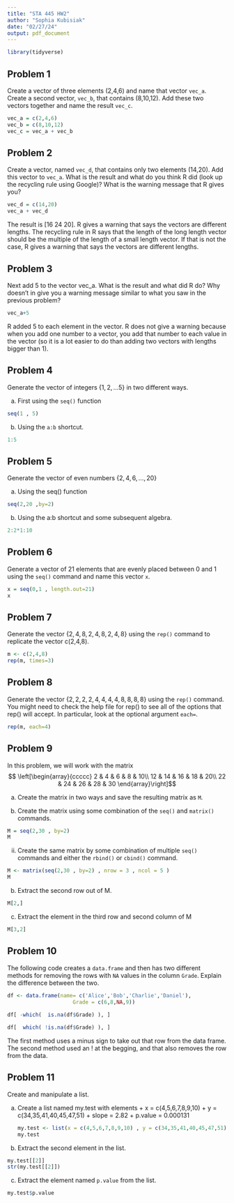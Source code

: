 ```yaml
---
title: "STA 445 HW2"
author: "Sophia Kubisiak"
date: "02/27/24"
output: pdf_document
---
```

```r
library(tidyverse)
```

## Problem 1

Create a vector of three elements (2,4,6) and name that vector `vec_a`. Create a second vector, `vec_b`, that contains (8,10,12). Add these two vectors together and name the result `vec_c`.
```r
vec_a = c(2,4,6)
vec_b = c(8,10,12)
vec_c = vec_a + vec_b
```

## Problem 2

Create a vector, named `vec_d`, that contains only two elements (14,20). Add this vector to `vec_a`. What is the result and what do you think R did (look up the recycling rule using Google)? What is the warning message that R gives you?
```r
vec_d = c(14,20)
vec_a + vec_d 
```
  The result is [16 24 20]. R gives a warning that says the vectors are different lengths. The recycling rule in R says that the length of the long length vector should be the multiple of the length of a small length vector. If that is not the case, R gives a warning that says the vectors are different lengths.  

## Problem 3

Next add 5 to the vector vec_a. What is the result and what did R do? Why doesn't in give you a warning message similar to what you saw in the previous problem?
```r
vec_a+5
```
  R added 5 to each element in the vector. R does not give a warning because when you add one number to a vector, you add that number to each value in the vector (so it is a lot easier to do than adding two vectors with lengths bigger than 1). 

## Problem 4

Generate the vector of integers $\left\{ 1,2,\dots5\right\}$ in two different ways. 

a.  First using the `seq()` function
```r
seq(1 , 5)
```

b. Using the `a:b` shortcut.
```r
1:5
```

## Problem 5

Generate the vector of even numbers $\left\{ 2,4,6,\dots,20\right\}$ 

a. Using the seq() function  
```r
seq(2,20 ,by=2)
```

b. Using the a:b shortcut and some subsequent algebra. 
```r
2:2*1:10
```

## Problem 6

Generate a vector of 21 elements that are evenly placed between 0 and 1 using the `seq()` command and name this vector `x`. 
```r
x = seq(0,1 , length.out=21)
x
```

## Problem 7

Generate the vector $\left\{ 2,4,8,2,4,8,2,4,8\right\}$ using the `rep()` command to replicate the vector c(2,4,8). 
```r
m <- c(2,4,8)
rep(m, times=3)
```

## Problem 8
Generate the vector $\left\{ 2,2,2,2,4,4,4,4,8,8,8,8\right\}$
using the `rep()` command. You might need to check the help file for rep() to see all of the options that rep() will accept. In particular, look at the optional argument `each=`.
```r
rep(m, each=4)
```
  
## Problem 9 

In this problem, we will work with the matrix 
$$ \left[\begin{array}{ccccc}
    2 & 4 & 6 & 8 & 10\\
    12 & 14 & 16 & 18 & 20\\
    22 & 24 & 26 & 28 & 30
    \end{array}\right]$$
    
a.  Create the matrix in two ways and save the resulting matrix as `M`.

i. Create the matrix using some combination of the `seq()` and `matrix()` commands.
```r
M = seq(2,30 , by=2)
M
```

ii. Create the same matrix by some combination of multiple `seq()` commands and either the `rbind()` or `cbind()` command.
```r
M <- matrix(seq(2,30 , by=2) , nrow = 3 , ncol = 5 )
M
```

b. Extract the second row out of M.
```r
M[2,]
```

c. Extract the element in the third row and second column of M
```r
M[3,2]
```

## Problem 10 

The following code creates a `data.frame` and then has two different methods for removing the rows with `NA` values in the column `Grade`. Explain the difference between the two.

```r
df <- data.frame(name= c('Alice','Bob','Charlie','Daniel'),
                     Grade = c(6,8,NA,9))
    
df[ -which(  is.na(df$Grade) ), ]

df[  which( !is.na(df$Grade) ), ]
```
  The first method uses a minus sign to take out that row from the data frame. 
The second method used an ! at the begging, and that also removes the row 
from the data. 

## Problem 11 

Create and manipulate a list.

a.  Create a list named my.test with elements
        + x = c(4,5,6,7,8,9,10)
        + y = c(34,35,41,40,45,47,51)
        + slope = 2.82
        + p.value = 0.000131
```r

my.test <- list(x = c(4,5,6,7,8,9,10) , y = c(34,35,41,40,45,47,51) , slope = 2.82 , p.value = 0.000131)
my.test
```
b.  Extract the second element in the list.
```r
my.test[[2]]
str(my.test[[2]])
```

c.  Extract the element named `p.value` from the list.
```r
my.test$p.value
```



